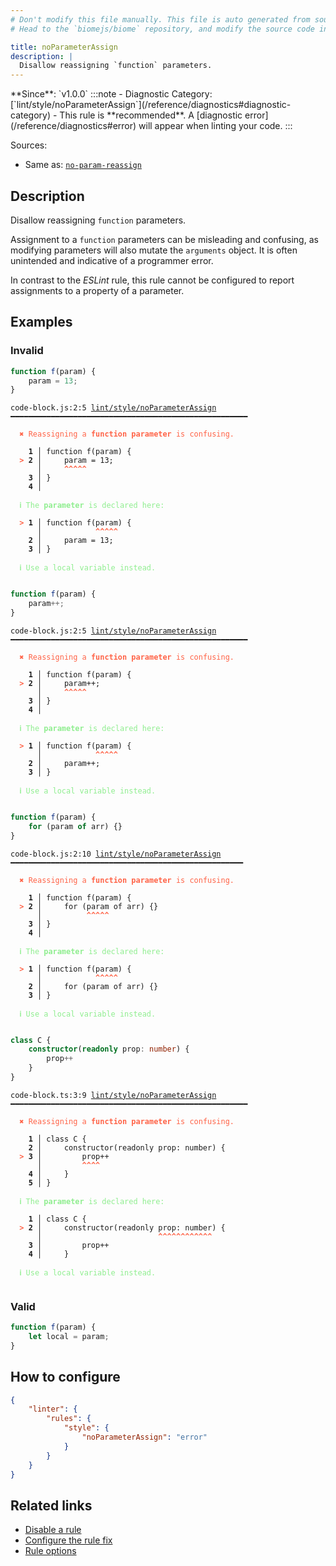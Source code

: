 ```yaml
---
# Don't modify this file manually. This file is auto generated from source, and you will lose your changes next time the website is built.
# Head to the `biomejs/biome` repository, and modify the source code in there.

title: noParameterAssign
description: |
  Disallow reassigning `function` parameters.
---
```


<Tabs>
<TabItem label="JavaScript (and super languages)" icon="seti:javascript">
**Since**: `v1.0.0`
:::note
- Diagnostic Category: [`lint/style/noParameterAssign`](/reference/diagnostics#diagnostic-category)
- This rule is **recommended**. A [diagnostic error](/reference/diagnostics#error) will appear when linting your code.
:::

Sources: 
- Same as: <a href="https://eslint.org/docs/latest/rules/no-param-reassign" target="_blank"><code>no-param-reassign</code></a>

## Description
Disallow reassigning `function` parameters.

Assignment to a `function` parameters can be misleading and confusing,
as modifying parameters will also mutate the `arguments` object.
It is often unintended and indicative of a programmer error.

In contrast to the _ESLint_ rule, this rule cannot be configured to report
assignments to a property of a parameter.

## Examples

### Invalid

```js
function f(param) {
    param = 13;
}
```

<pre class="language-text"><code class="language-text">code-block.js:2:5 <a href="https://biomejs.dev/linter/rules/no-parameter-assign">lint/style/noParameterAssign</a> ━━━━━━━━━━━━━━━━━━━━━━━━━━━━━━━━━━━━━━━━━━━━━━━━━━━━━<br /><br />  <strong><span style="color: Tomato;">✖</span></strong> <span style="color: Tomato;">Reassigning a </span><span style="color: Tomato;"><strong>function parameter</strong></span><span style="color: Tomato;"> is confusing.</span><br />  <br />    <strong>1 │ </strong>function f(param) &#123;<br />  <strong><span style="color: Tomato;">&gt;</span></strong> <strong>2 │ </strong>    param = 13;<br />   <strong>   │ </strong>    <strong><span style="color: Tomato;">^</span></strong><strong><span style="color: Tomato;">^</span></strong><strong><span style="color: Tomato;">^</span></strong><strong><span style="color: Tomato;">^</span></strong><strong><span style="color: Tomato;">^</span></strong><br />    <strong>3 │ </strong>&#125;<br />    <strong>4 │ </strong><br />  <br />  <strong><span style="color: lightgreen;">ℹ</span></strong> <span style="color: lightgreen;">The </span><span style="color: lightgreen;"><strong>parameter</strong></span><span style="color: lightgreen;"> is declared here:</span><br />  <br />  <strong><span style="color: Tomato;">&gt;</span></strong> <strong>1 │ </strong>function f(param) &#123;<br />   <strong>   │ </strong>           <strong><span style="color: Tomato;">^</span></strong><strong><span style="color: Tomato;">^</span></strong><strong><span style="color: Tomato;">^</span></strong><strong><span style="color: Tomato;">^</span></strong><strong><span style="color: Tomato;">^</span></strong><br />    <strong>2 │ </strong>    param = 13;<br />    <strong>3 │ </strong>&#125;<br />  <br />  <strong><span style="color: lightgreen;">ℹ</span></strong> <span style="color: lightgreen;">Use a local variable instead.</span><br />  <br /></code></pre>

```js
function f(param) {
    param++;
}
```

<pre class="language-text"><code class="language-text">code-block.js:2:5 <a href="https://biomejs.dev/linter/rules/no-parameter-assign">lint/style/noParameterAssign</a> ━━━━━━━━━━━━━━━━━━━━━━━━━━━━━━━━━━━━━━━━━━━━━━━━━━━━━<br /><br />  <strong><span style="color: Tomato;">✖</span></strong> <span style="color: Tomato;">Reassigning a </span><span style="color: Tomato;"><strong>function parameter</strong></span><span style="color: Tomato;"> is confusing.</span><br />  <br />    <strong>1 │ </strong>function f(param) &#123;<br />  <strong><span style="color: Tomato;">&gt;</span></strong> <strong>2 │ </strong>    param++;<br />   <strong>   │ </strong>    <strong><span style="color: Tomato;">^</span></strong><strong><span style="color: Tomato;">^</span></strong><strong><span style="color: Tomato;">^</span></strong><strong><span style="color: Tomato;">^</span></strong><strong><span style="color: Tomato;">^</span></strong><br />    <strong>3 │ </strong>&#125;<br />    <strong>4 │ </strong><br />  <br />  <strong><span style="color: lightgreen;">ℹ</span></strong> <span style="color: lightgreen;">The </span><span style="color: lightgreen;"><strong>parameter</strong></span><span style="color: lightgreen;"> is declared here:</span><br />  <br />  <strong><span style="color: Tomato;">&gt;</span></strong> <strong>1 │ </strong>function f(param) &#123;<br />   <strong>   │ </strong>           <strong><span style="color: Tomato;">^</span></strong><strong><span style="color: Tomato;">^</span></strong><strong><span style="color: Tomato;">^</span></strong><strong><span style="color: Tomato;">^</span></strong><strong><span style="color: Tomato;">^</span></strong><br />    <strong>2 │ </strong>    param++;<br />    <strong>3 │ </strong>&#125;<br />  <br />  <strong><span style="color: lightgreen;">ℹ</span></strong> <span style="color: lightgreen;">Use a local variable instead.</span><br />  <br /></code></pre>

```js
function f(param) {
    for (param of arr) {}
}
```

<pre class="language-text"><code class="language-text">code-block.js:2:10 <a href="https://biomejs.dev/linter/rules/no-parameter-assign">lint/style/noParameterAssign</a> ━━━━━━━━━━━━━━━━━━━━━━━━━━━━━━━━━━━━━━━━━━━━━━━━━━━━<br /><br />  <strong><span style="color: Tomato;">✖</span></strong> <span style="color: Tomato;">Reassigning a </span><span style="color: Tomato;"><strong>function parameter</strong></span><span style="color: Tomato;"> is confusing.</span><br />  <br />    <strong>1 │ </strong>function f(param) &#123;<br />  <strong><span style="color: Tomato;">&gt;</span></strong> <strong>2 │ </strong>    for (param of arr) &#123;&#125;<br />   <strong>   │ </strong>         <strong><span style="color: Tomato;">^</span></strong><strong><span style="color: Tomato;">^</span></strong><strong><span style="color: Tomato;">^</span></strong><strong><span style="color: Tomato;">^</span></strong><strong><span style="color: Tomato;">^</span></strong><br />    <strong>3 │ </strong>&#125;<br />    <strong>4 │ </strong><br />  <br />  <strong><span style="color: lightgreen;">ℹ</span></strong> <span style="color: lightgreen;">The </span><span style="color: lightgreen;"><strong>parameter</strong></span><span style="color: lightgreen;"> is declared here:</span><br />  <br />  <strong><span style="color: Tomato;">&gt;</span></strong> <strong>1 │ </strong>function f(param) &#123;<br />   <strong>   │ </strong>           <strong><span style="color: Tomato;">^</span></strong><strong><span style="color: Tomato;">^</span></strong><strong><span style="color: Tomato;">^</span></strong><strong><span style="color: Tomato;">^</span></strong><strong><span style="color: Tomato;">^</span></strong><br />    <strong>2 │ </strong>    for (param of arr) &#123;&#125;<br />    <strong>3 │ </strong>&#125;<br />  <br />  <strong><span style="color: lightgreen;">ℹ</span></strong> <span style="color: lightgreen;">Use a local variable instead.</span><br />  <br /></code></pre>

```ts
class C {
    constructor(readonly prop: number) {
        prop++
    }
}
```

<pre class="language-text"><code class="language-text">code-block.ts:3:9 <a href="https://biomejs.dev/linter/rules/no-parameter-assign">lint/style/noParameterAssign</a> ━━━━━━━━━━━━━━━━━━━━━━━━━━━━━━━━━━━━━━━━━━━━━━━━━━━━━<br /><br />  <strong><span style="color: Tomato;">✖</span></strong> <span style="color: Tomato;">Reassigning a </span><span style="color: Tomato;"><strong>function parameter</strong></span><span style="color: Tomato;"> is confusing.</span><br />  <br />    <strong>1 │ </strong>class C &#123;<br />    <strong>2 │ </strong>    constructor(readonly prop: number) &#123;<br />  <strong><span style="color: Tomato;">&gt;</span></strong> <strong>3 │ </strong>        prop++<br />   <strong>   │ </strong>        <strong><span style="color: Tomato;">^</span></strong><strong><span style="color: Tomato;">^</span></strong><strong><span style="color: Tomato;">^</span></strong><strong><span style="color: Tomato;">^</span></strong><br />    <strong>4 │ </strong>    &#125;<br />    <strong>5 │ </strong>&#125;<br />  <br />  <strong><span style="color: lightgreen;">ℹ</span></strong> <span style="color: lightgreen;">The </span><span style="color: lightgreen;"><strong>parameter</strong></span><span style="color: lightgreen;"> is declared here:</span><br />  <br />    <strong>1 │ </strong>class C &#123;<br />  <strong><span style="color: Tomato;">&gt;</span></strong> <strong>2 │ </strong>    constructor(readonly prop: number) &#123;<br />   <strong>   │ </strong>                         <strong><span style="color: Tomato;">^</span></strong><strong><span style="color: Tomato;">^</span></strong><strong><span style="color: Tomato;">^</span></strong><strong><span style="color: Tomato;">^</span></strong><strong><span style="color: Tomato;">^</span></strong><strong><span style="color: Tomato;">^</span></strong><strong><span style="color: Tomato;">^</span></strong><strong><span style="color: Tomato;">^</span></strong><strong><span style="color: Tomato;">^</span></strong><strong><span style="color: Tomato;">^</span></strong><strong><span style="color: Tomato;">^</span></strong><strong><span style="color: Tomato;">^</span></strong><br />    <strong>3 │ </strong>        prop++<br />    <strong>4 │ </strong>    &#125;<br />  <br />  <strong><span style="color: lightgreen;">ℹ</span></strong> <span style="color: lightgreen;">Use a local variable instead.</span><br />  <br /></code></pre>

### Valid

```js
function f(param) {
    let local = param;
}
```

## How to configure
```json title="biome.json"
{
	"linter": {
		"rules": {
			"style": {
				"noParameterAssign": "error"
			}
		}
	}
}

```
## Related links

- [Disable a rule](/linter/#disable-a-lint-rule)
- [Configure the rule fix](/linter#configure-the-rule-fix)
- [Rule options](/linter/#rule-options)

</TabItem>
</Tabs>

